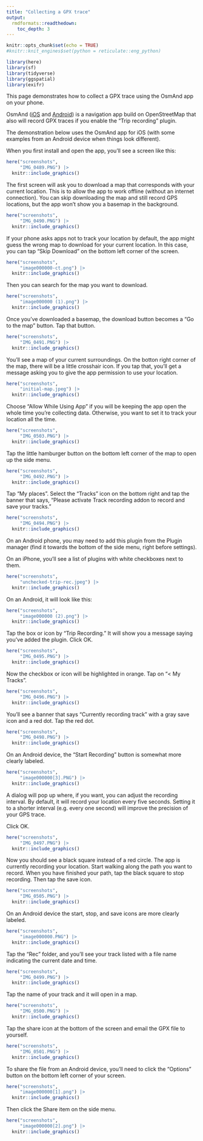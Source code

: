```yaml
---
title: "Collecting a GPX trace"
output: 
  rmdformats::readthedown:
    toc_depth: 3
---
```


```r
knitr::opts_chunk$set(echo = TRUE)
#knitr::knit_engines$set(python = reticulate::eng_python) 
```


```r
library(here)
library(sf)
library(tidyverse)
library(ggspatial)
library(exifr)
```

This page demonstrates how to collect a GPX trace using the OsmAnd app on your 
phone.

OsmAnd ([iOS](https://apps.apple.com/us/app/osmand-maps-travel-navigate/id934850257) and [Android](https://play.google.com/store/apps/details?id=net.osmand&hl=en_US&gl=US)) is a navigation app build on OpenStreetMap that also
will record GPX traces if you enable the "Trip recording" plugin.

The demonstration below uses the OsmAnd app for iOS (with some examples from an Android
device when things look different).

When you first install and open the app, you'll see a screen like this:

```r
here("screenshots",
     "IMG_0489.PNG") |>
  knitr::include_graphics()
```

The first screen will ask you to download a map that corresponds with your 
current location. This is to allow the app to work offline (without an 
internet connection). You can skip downloading the map and still record 
GPS locations, but the app won't show you a basemap in the background.

```r
here("screenshots",
     "IMG_0490.PNG") |>
  knitr::include_graphics()
```

If your phone asks apps not to track your location by default, the app might guess the wrong
map to download for your current location. In this case, you can tap "Skip Download" on the
bottom left corner of the screen.

```r
here("screenshots",
     "image000000-ct.png") |>
  knitr::include_graphics()
```

Then you can search for the map you want to download.

```r
here("screenshots",
     "image000000 (1).png") |>
  knitr::include_graphics()
```

Once you've downloaded a basemap, the download button becomes a "Go to the map"
button. Tap that button.

```r
here("screenshots",
     "IMG_0491.PNG") |>
  knitr::include_graphics()
```

You'll see a map of your current surroundings. On the botton right corner of the map, there
will be a little crosshair icon. If you tap that, you'll get a message asking you to give
the app permission to use your location. 

```r
here("screenshots",
     "initial-map.jpeg") |>
  knitr::include_graphics()
```

Choose "Allow While Using App" if you
will be keeping the app open the whole time you're collecting data. Otherwise, you want to set it
to track your location all the time.

```r
here("screenshots",
     "IMG_0503.PNG") |>
  knitr::include_graphics()
```

Tap the little hamburger button on the bottom left corner of the map to open up the side menu. 

```r
here("screenshots",
     "IMG_0492.PNG") |>
  knitr::include_graphics()
```

Tap "My places". Select the "Tracks" icon on the bottom right and tap the banner that says,
"Please activate Track recording addon to record and save your tracks."

```r
here("screenshots",
     "IMG_0494.PNG") |>
  knitr::include_graphics()
```


On an Android phone, you may need to add this plugin from the Plugin manager
(find it towards the bottom of the side menu, right before settings).

On an iPhone, you'll see a list of plugins with white checkboxes next to them. 

```r
here("screenshots",
     "unchecked-trip-rec.jpeg") |>
  knitr::include_graphics()
```

On an Android, it will look like this:

```r
here("screenshots",
     "image000000 (2).png") |>
  knitr::include_graphics()
```

Tap the box or icon by "Trip Recording." It will show you a message saying you've added the plugin. Click OK.

```r
here("screenshots",
     "IMG_0495.PNG") |>
  knitr::include_graphics()
```

Now the checkbox or icon will be highlighted in orange. Tap on "< My Tracks". 

```r
here("screenshots",
     "IMG_0496.PNG") |>
  knitr::include_graphics()
```

You'll see a banner that says "Currently recording track" with a gray save icon and
a red dot. Tap the red dot. 

```r
here("screenshots",
     "IMG_0498.PNG") |>
  knitr::include_graphics()
```


On an Android device, the "Start Recording" button is somewhat more 
clearly labeled.


```r
here("screenshots",
     "image000000[3].PNG") |>
  knitr::include_graphics()
```


A dialog will pop up where, if you want, you can 
adjust the recording interval. By default, it will record your location every five 
seconds. Setting it to a shorter interval (e.g. every one second) will improve the
precision of your GPS trace.

Click OK.

```r
here("screenshots",
     "IMG_0497.PNG") |>
  knitr::include_graphics()
```

Now you should see a black square instead of a red circle. The app is currently recording your
location. Start walking along the path you want to record. When you have finished your path, 
tap the black square to stop recording. Then tap the save icon.

```r
here("screenshots",
     "IMG_0505.PNG") |>
  knitr::include_graphics()
```

On an Android device the start, stop, and save icons are more clearly labeled.

```r
here("screenshots",
     "image000000.PNG") |>
  knitr::include_graphics()
```


Tap the "Rec" folder, and you'll see your track listed with a file name
indicating the current date and time.

```r
here("screenshots",
     "IMG_0499.PNG") |>
  knitr::include_graphics()
```

Tap the name of your track and it will open in a map.

```r
here("screenshots",
     "IMG_0500.PNG") |>
  knitr::include_graphics()
```

Tap the share icon at the bottom of the screen and email the GPX file to yourself.

```r
here("screenshots",
     "IMG_0501.PNG") |>
  knitr::include_graphics()
```

To share the file from an Android device, you'll need to click the "Options"
button on the bottom left corner of your screen.

```r
here("screenshots",
     "image000000[1].png") |>
  knitr::include_graphics()
```

Then click the Share item on the side menu.

```r
here("screenshots",
     "image000000[2].png") |>
  knitr::include_graphics()
```

